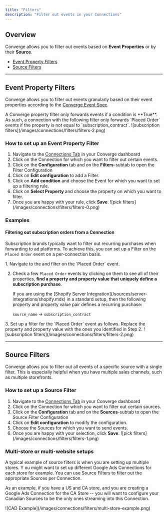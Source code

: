 ```yaml
---
title: "Filters"
description: "Filter out events in your Connections"
---
```


## Overview

Converge allows you to filter out events based on **Event Properties** or by their **Source**.
- [Event Property Filters](#event-property-filters)
- [Source Filters](#source-filters) 

---

## Event Property Filters

Converge allows you to filter out events granularly based on their event properties according to the [Converge Event Spec](/sources/converge-spec).

<Note> 
 A Converge property filter only forwards events if a condition is **True**. As such, a connection with the following filter only forwards `Placed Order` events if the property is not equal to `subscription_contract`.
<Frame>
    ![subscription filters](/images/connections/filters/filters-2.png)
</Frame> 
</Note>

### How to set up an Event Property Filter

1. Navigate to the [Connections Tab](https://app.runconverge.com/-/connections) in your Converge dashboard
2. Click on the Connection for which you want to filter out certain events.
3. Click on the **Configuration** tab and on the **Filters**-subtab to open the Filter Configuration
4. Click on **Edit configuration** to add a Filter.
5. Click on **Add condition** and choose the Event for which you want to set up a filtering rule. 
6. Click on **Select Property** and choose the property on which you want to filter.
7. Once you are happy with your rule, click **Save**.
    <Frame>
    ![pick filters](/images/connections/filters/filters-0.png)
    </Frame>


### Examples

#### Filtering out subscription orders from a Connection

Subscription brands typically want to filter out recurring purchases when forwarding to ad platforms. To achieve this, you can set up a Filter on the `Placed Order` event on a per-connection basis. 

<Steps>
<Step title="Find a property and property value that defines a recurring subscription order">
 1. Navigate to the <OutboundLink linkText="Source Log" linkTarget="/sources/monitoring#source-logs"/> and filter on the `Placed Order` event. 
 
 2. Check a few `Placed Order` events by clicking on them to see all of their properties, **find a property and property value that uniquely define a subscription purchase**.

    <Note> 
    If you are using the [Shopify Server Integration](/sources/server-integrations/shopify.mdx) in a standard setup, then the following property and property value pair defines a recurring purchase: 

    `source_name` → `subscription_contract`
    
    </Note>
</Step>
<Step title="Set up your filter accordingly">
3. Set up a filter for the `Placed Order` event as follows. Replace the property and property value with the ones you identified in Step 2.
    <Frame>
    ![subscription filters](/images/connections/filters/filters-2.png)
    </Frame>


</Step>
</Steps>

---

## Source Filters

Converge allows you to filter out all events of a specific source with a single filter. 
This is especially helpful when you have multiple sales channels, such as multiple storefronts.

### How to set up a Source Filter

1. Navigate to the [Connections Tab](https://app.runconverge.com/-/connections) in your Converge dashboard
2. Click on the Connection for which you want to filter out certain sources.
3. Click on the **Configuration** tab and on the **Sources**-subtab to open the Source Filter Configuration
4. Click on **Edit configuration** to modify the configuration.
5. Choose the Sources for which you want to send events.
6. Once you are happy with your selection, click **Save**.
    <Frame>
    ![pick filters](/images/connections/filters/filters-1.png)
    </Frame>

### Multi-store or multi-website setups

A typical example of source filters is when you are setting up multiple stores.
Y
ou might want to set up different Google Ads Connections for each store for example. 
You can use Source Filters to filter out the appropriate Sources per Connection.

As an example, if you have a US and CA store, and you are creating a Google Ads Connection for the CA Store -- you will want to configure your Canadian Sources to be the only ones streaming into this Connection.

<Frame>
![CAD Example](/images/connections/filters/multi-store-example.png)
</Frame>
